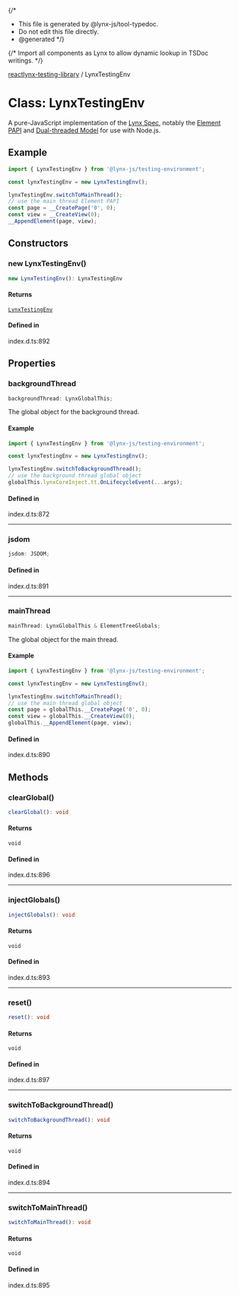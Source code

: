 {/*
* This file is generated by @lynx-js/tool-typedoc.
* Do not edit this file directly.
* @generated
*/}

{/* Import all components as Lynx to allow dynamic lookup in TSDoc writings. */}


[reactlynx-testing-library](/api/reactlynx-testing-library/index.mdx) / LynxTestingEnv

# Class: LynxTestingEnv

A pure-JavaScript implementation of the [Lynx Spec](https://lynxjs.org/guide/spec.html),
notably the [Element PAPI](https://lynxjs.org/api/engine/element-api) and [Dual-threaded Model](https://lynxjs.org/guide/spec#dual-threaded-model) for use with Node.js.

## Example

```ts
import { LynxTestingEnv } from '@lynx-js/testing-environment';

const lynxTestingEnv = new LynxTestingEnv();

lynxTestingEnv.switchToMainThread();
// use the main thread Element PAPI
const page = __CreatePage('0', 0);
const view = __CreateView(0);
__AppendElement(page, view);

```

## Constructors

### new LynxTestingEnv()

```ts
new LynxTestingEnv(): LynxTestingEnv
```

#### Returns

[`LynxTestingEnv`](/api/reactlynx-testing-library/Class.LynxTestingEnv.mdx)

#### Defined in

index.d.ts:892

## Properties

### backgroundThread

```ts
backgroundThread: LynxGlobalThis;
```

The global object for the background thread.

#### Example

```ts
import { LynxTestingEnv } from '@lynx-js/testing-environment';

const lynxTestingEnv = new LynxTestingEnv();

lynxTestingEnv.switchToBackgroundThread();
// use the background thread global object
globalThis.lynxCoreInject.tt.OnLifecycleEvent(...args);
```

#### Defined in

index.d.ts:872

***

### jsdom

```ts
jsdom: JSDOM;
```

#### Defined in

index.d.ts:891

***

### mainThread

```ts
mainThread: LynxGlobalThis & ElementTreeGlobals;
```

The global object for the main thread.

#### Example

```ts
import { LynxTestingEnv } from '@lynx-js/testing-environment';

const lynxTestingEnv = new LynxTestingEnv();

lynxTestingEnv.switchToMainThread();
// use the main thread global object
const page = globalThis.__CreatePage('0', 0);
const view = globalThis.__CreateView(0);
globalThis.__AppendElement(page, view);
```

#### Defined in

index.d.ts:890

## Methods

### clearGlobal()

```ts
clearGlobal(): void
```

#### Returns

`void`

#### Defined in

index.d.ts:896

***

### injectGlobals()

```ts
injectGlobals(): void
```

#### Returns

`void`

#### Defined in

index.d.ts:893

***

### reset()

```ts
reset(): void
```

#### Returns

`void`

#### Defined in

index.d.ts:897

***

### switchToBackgroundThread()

```ts
switchToBackgroundThread(): void
```

#### Returns

`void`

#### Defined in

index.d.ts:894

***

### switchToMainThread()

```ts
switchToMainThread(): void
```

#### Returns

`void`

#### Defined in

index.d.ts:895
